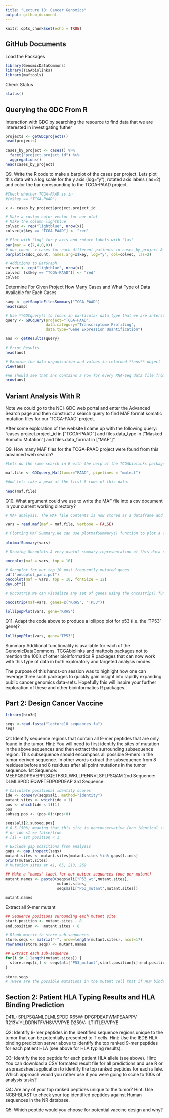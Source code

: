 ```yaml
---
title: "Lecture 18: Cancer Genomics"
output: github_document
---
```


```r
knitr::opts_chunk$set(echo = TRUE)
```

## GitHub Documents

Load the Packages
```r
library(GenomicDataCommons)
library(TCGAbiolinks)
library(maftools)
```

Check Status
```r
status()
```

## Querying the GDC From R
 Interaction with GDC by searching the resource to find data that we are interested in investigating futher
```r
projects <- getGDCprojects()
head(projects)
```

```r
cases_by_project <- cases() %>%
  facet("project.project_id") %>%
  aggregations()
head(cases_by_project)
```

Q9. Write the R code to make a barplot of the cases per project. Lets plot this data with a log scale for the y axis (log="y"), rotated axis labels (las=2) and color the bar coresponding to the TCGA-PAAD project.

```r
#Check whether TCGA-PAAD is in
#(x$key == "TCGA-PAAD")
```

```r
x <- cases_by_project$project.project_id

# Make a custom color vector for our plot
# Make the column lightblue
colvec <- rep("lightblue", nrow(x))
colvec[x$key == "TCGA-PAAD"] <- "red"

# Plot with 'log' for y axis and rotate labels with 'las'
par(mar = c(7,4,0,0))  
# doc_count -> cases for each different patients in cases_by_project & it shows cases for TCGA-PAAD
barplot(x$doc_count, names.arg=x$key, log="y", col=colvec, las=2)
```

```r
# Additions to BarGraph
colvec <- rep("lightblue", nrow(x))
colvec[ (x$key == "TCGA-PAAD")] <- "red"
colvec
```

Determine For Given Project How Many Cases and What Type of Data Available for Each Cases

```r
samp <- getSampleFilesSummary("TCGA-PAAD")
head(samp)
```

```r
# Use **GDCquery() to focus in particular data type that we are intersted in such as 'find all genes expression data files for all pancreatic cancer patients'
query <- GDCquery(project="TCGA-PAAD",
                  data.category="Transcriptome Profiling",
                  data.type="Gene Expression Quantification")

ans <- getResults(query)
```

```r
# Print Results
head(ans)
```

```r
# Examine the data organization and values in returned **ans** object
View(ans)
```

```r
#We should see that ans contains a row for every RNA-Seq data file from the ‘TCGA-PAAD’ project. At the time of writing this was 546 RNA-Seq data files.
nrow(ans)
```

## Variant Analysis With R
Note we could go to the NCI-GDC web portal and enter the Advanced Search page and then construct a search query to find MAF format somatic mutation files for our ‘TCGA-PAAD’ project.

After some exploration of the website I came up with the following query: “cases.project.project_id in ["TCGA-PAAD"] and files.data_type in ["Masked Somatic Mutation"] and files.data_format in ["MAF"]”.

Q9. How many MAF files for the TCGA-PAAD project were found from this advanced web search?

```r
#Lets do the same search in R with the help of the TCGAbiolinks package function GDCquery_Maf(). For brevity we will focus on only one of the MAF files for this project, namely the MuTect2 workflow variant calls.

maf.file <- GDCquery_Maf(tumor="PAAD", pipelines = "mutect")
```

```r
#And lets take a peak at the first 6 rows of this data:

head(maf.file)
```

Q10. What argument could we use to write the MAF file into a csv document in your current working directory?

```r
# MAF analysis. The MAF file contents is now stored as a dataframe and the maftools package workflow, which starts with a MAF file or dataframe, can proceed, starting with reading the pancreatic cancer MAF file.

vars = read.maf(maf = maf.file, verbose = FALSE)
```

```r
# Plotting MAF Summary.We can use plotmafSummary() function to plot a summary of the maf object, which displays number of variants in each sample as a stacked barplot and variant types as a boxplot summarized by Variant_Classification. We can add either mean or median line to the stacked barplot to display average/median number of variants across the cohort.

plotmafSummary(vars)
```

```r
# Drawing Oncoplots.A very useful summary representation of this data can be obtained via so-called oncoplots, also known as waterfall plots.

oncoplot(maf = vars, top = 10)
```

```r
# Oncoplot for our top 10 most frequently mutated genes
pdf("oncoplot_panc.pdf")
oncoplot(maf = vars, top = 10, fontSize = 12)
dev.off()
```

```r
# Oncostrip.We can visualize any set of genes using the oncostrip() function, which draws mutations in each sample similar to the graphic on the NCI-GDC web portal. Note that oncostrip() can be used to draw any number of genes using the input top or genes arguments

oncostrip(maf=vars, genes=c("KRAS", "TP53"))
```

```r
lollipopPlot(vars, gene='KRAS')

```

Q11. Adapt the code above to produce a lollipop plot for p53 (i.e. the ‘TP53’ gene)?

```r
lollipopPlot(vars, gene='TP53')
```

Summary
Additional functionality is available for each of the GenomicDataCommons, TCGAbiolinks and maftools packages not to mention the 100’s of other bioinformatics R packages that can now work with this type of data in both exploratory and targeted analysis modes.

The purpose of this hands-on session was to highlight how one can leverage three such packages to quickly gain insight into rapidly expanding public cancer genomics data-sets. Hopefully this will inspire your further exploration of these and other bioinformatics R packages.

## Part 2: Design Cancer Vaccine

```r
library(bio3d)
```

```r
seqs <-read.fasta("lecture18_sequences.fa")
seqs
```

Q1: Identify sequence regions that contain all 9-mer peptides that are only found in the tumor. Hint: You will need to first identify the sites of mutation in the above sequences and then extract the surrounding subsequence region. This subsequence should encompass all possible 9-mers in the tumor derived sequence. In other words extract the subsequence from 8 residues before and 8 residues after all point mutations in the tumor sequence.
  1st Sequence: MEEPQSDPSVEPPLSQETFSDLWKLLPENNVLSPLPSQAM
  2nd Sequence: DLMLSPDDIEQWFTEDPGPDEAP
  3rd Sequence:

```r
# Calculate positional identity scores
ide <- conserv(seqs$ali, method="identity")
mutant.sites <- which(ide < 1) 
pos <- which(ide < 1)[1]
pos
subseq.pos <- (pos-8):(pos+8)

seqs$ali[2,subseq.pos]
# 0.5 (50%) meaning that this site is nonconservative (non identical site)
# or ide <1 => false/true
# [1] = 1st position < 1
```

```r
# Exclude gap possitions from analysis
gaps <- gap.inspect(seqs)
mutant.sites <- mutant.sites[mutant.sites %in% gaps$f.inds]
print(mutant.sites)
# Mutation sites at 41, 65, 213, 259
```

```r
## Make a "names" label for our output sequences (one per mutant)
mutant.names <- paste0(seqs$ali["P53_wt",mutant.sites],
                       mutant.sites,
                       seqs$ali["P53_mutant",mutant.sites])

mutant.names
```

Extract all 9-mer mutant
```r
## Sequence positions surounding each mutant site
start.position <- mutant.sites - 8
end.position <-  mutant.sites + 8
```

```r
# Blank matrix to store sub-sequences
store.seqs <- matrix("-", nrow=length(mutant.sites), ncol=17)
rownames(store.seqs) <- mutant.names
```

```r
## Extract each sub-sequence
for(i in 1:length(mutant.sites)) {
  store.seqs[i,] <- seqs$ali["P53_mutant",start.position[i]:end.position[i]]
}

store.seqs
# THese are the possible mutations in the mutant cell that if HCM binds to these sequences it can produce a tumor.
```

## Section 2: Patient HLA Typing Results and HLA Binding Prediction

D41L: SPLPSQAMLDLMLSPDD
R65W: DPGPDEAPWMPEAAPPV
R213V:YLDDRNTFVHSVVVPYE
D259V: ILTIITLEVVPYE

Q2: Identify 9-mer peptides in the identified sequence regions unique to the tumor that can be potentially presented to T cells. Hint: Use the IEDB HLA binding prediction server above to identify the top ranked 9-mer peptides for each patient HLA (see above for HLA typing results).

Q3: Identify the top peptide for each patient HLA allele (see above). Hint: You can download a CSV formated result file for all predictions and use R or a spreadsheet application to identify the top ranked peptides for each allele. Which approach would you rather use if you were going to scale to 100s of analysis tasks?

Q4: Are any of your top ranked peptides unique to the tumor? Hint: Use NCBI-BLAST to check your top identified peptides against Human sequences in the NR database.

Q5: Which peptide would you choose for potential vaccine design and why?